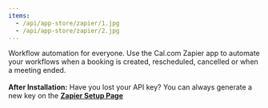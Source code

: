 ```yaml
---
items:
  - /api/app-store/zapier/1.jpg
  - /api/app-store/zapier/2.jpg
---
```


Workflow automation for everyone. Use the Cal.com Zapier app to automate your workflows when a booking is created, rescheduled, cancelled or when a meeting ended.<br /><br />**After Installation:** Have you lost your API key? You can always generate a new key on the <a href="/apps/zapier/setup">**<ins>Zapier Setup Page</ins>**</a>
